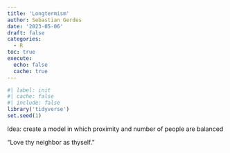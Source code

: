 ```yaml
---
title: 'Longtermism'
author: Sebastian Gerdes
date: '2023-05-06'
draft: false
categories:
  - R
toc: true
execute: 
  echo: false
  cache: true
---
```


```r
#| label: init
#| cache: false
#| include: false
library('tidyverse')
set.seed(1)
```

Idea: create a model in which proximity and number of people are balanced

"Love thy neighbor as thyself."